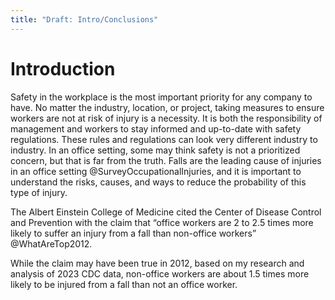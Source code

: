 ```yaml
---
title: "Draft: Intro/Conclusions"
---
```


# Introduction

Safety in the workplace is the most important priority for any company to have. No matter the industry, location, or project, taking measures to ensure workers are not at risk of injury is a necessity. It is both the responsibility of management and workers to stay informed and up-to-date with safety regulations. These rules and regulations can look very different industry to industry. In an office setting, some may think safety is not a prioritized concern, but that is far from the truth. Falls are the leading cause of injuries in an office setting @SurveyOccupationalInjuries, and it is important to understand the risks, causes, and ways to reduce the probability of this type of injury.

The Albert Einstein College of Medicine cited the Center of Disease Control and Prevention with the claim that "office workers are 2 to 2.5 times more likely to suffer an injury from a fall than non-office workers" @WhatAreTop2012.

While the claim may have been true in 2012, based on my research and analysis of 2023 CDC data, non-office workers are about 1.5 times more likely to be injured from a fall than not an office worker. 